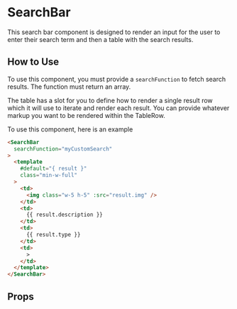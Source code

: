 
# SearchBar

This search bar component is designed to render an input for the user to enter their search term and then a table with the search results. 

<Preview>
  <Story id="components-search-bar--primary" />
</Preview>

## How to Use

To use this component, you must provide a `searchFunction` to fetch search results. The function must return an array.

The table has a slot for you to define how to render a single result row which it will use to iterate and render each result. You can provide whatever markup you want to be rendered within the TableRow.

To use this component, here is an example

```html
<SearchBar
  searchFunction="myCustomSearch"
>
  <template
    #default="{ result }"
    class="min-w-full"
  >
    <td>
      <img class="w-5 h-5" :src="result.img" />
    </td>
    <td>
      {{ result.description }}
    </td>
    <td>
      {{ result.type }}
    </td>
    <td>
      >
    </td>
  </template>
</SearchBar>
```

## Props

<ArgsTable story={PRIMARY_STORY} />
